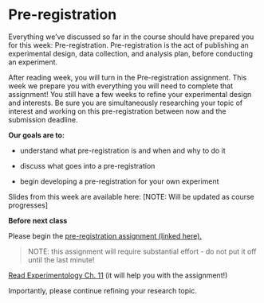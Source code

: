 # Pre-registration

Everything we've discussed so far in the course should have prepared you for this week: Pre-registration. Pre-registration is the act of publishing an experimental design, data collection, and analysis plan, before conducting an experiment. 

After reading week, you will turn in the Pre-registration assignment. This week we prepare you with everything you will need to complete that assignment! You still have a few weeks to refine your experimental design and interests. Be sure you are simultaneously researching your topic of interest and working on this pre-registration between now and the submission deadline. 

**Our goals are to:**

- understand what pre-registration is and when and why to do it

- discuss what goes into a pre-registration

- begin developing a pre-registration for your own experiment 


Slides from this week are available here: [NOTE: Will be updated as course progresses]


::: {.callout-important title="Assignments and Exercises"}
**Before next class**

Please begin the [pre-registration assignment (linked here).](assignment_preregistration.qmd)

> NOTE: this assignment will require substantial effort - do not put it off until the last minute! 

[Read Experimentology Ch. 11](https://experimentology.io/011-prereg.html) (it will help you with the assignment!)

Importantly, please continue refining your research topic. 

:::




